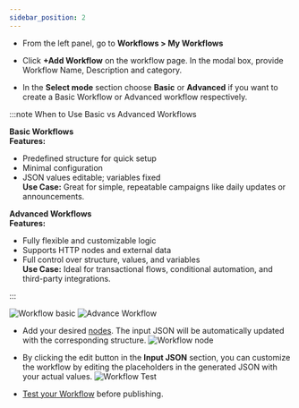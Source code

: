 ---
sidebar_position: 2
---

- From the left panel, go to **Workflows > My Workflows**

- Click **+Add Workflow** on the workflow page. In the modal box, provide Workflow Name, Description and category.

- In the **Select mode** section choose **Basic** or **Advanced** if you want to create a Basic Workflow or Advanced workflow respectively.

:::note  When to Use Basic vs Advanced Workflows

**Basic Workflows**  
**Features:**  
- Predefined structure for quick setup  
- Minimal configuration  
- JSON values editable; variables fixed  
**Use Case:** Great for simple, repeatable campaigns like daily updates or announcements.

**Advanced Workflows**  
**Features:**  
- Fully flexible and customizable logic  
- Supports HTTP nodes and external data  
- Full control over structure, values, and variables  
**Use Case:** Ideal for transactional flows, conditional automation, and third-party integrations.

:::


![Workflow basic](../Images/Workflow/basic-workfow-create.png)
![Advance Workflow](../Images/Workflow/adv-workflow-create.png)

- Add your desired [nodes](03%20-%20Design%20Workflow%20logic.md). The input JSON will be automatically updated with the corresponding structure.
![Workflow node](../Images/Workflow/basic-workflow-input-json.png)

- By clicking the edit button in the **Input JSON** section, you can customize the workflow by editing the placeholders in the generated JSON with your actual values.
![Workflow Test](../Images/Workflow/basic-workflow-edit.png)

- [Test your Workflow](04%20-%20Test%20&%20Trigger.md) before publishing.